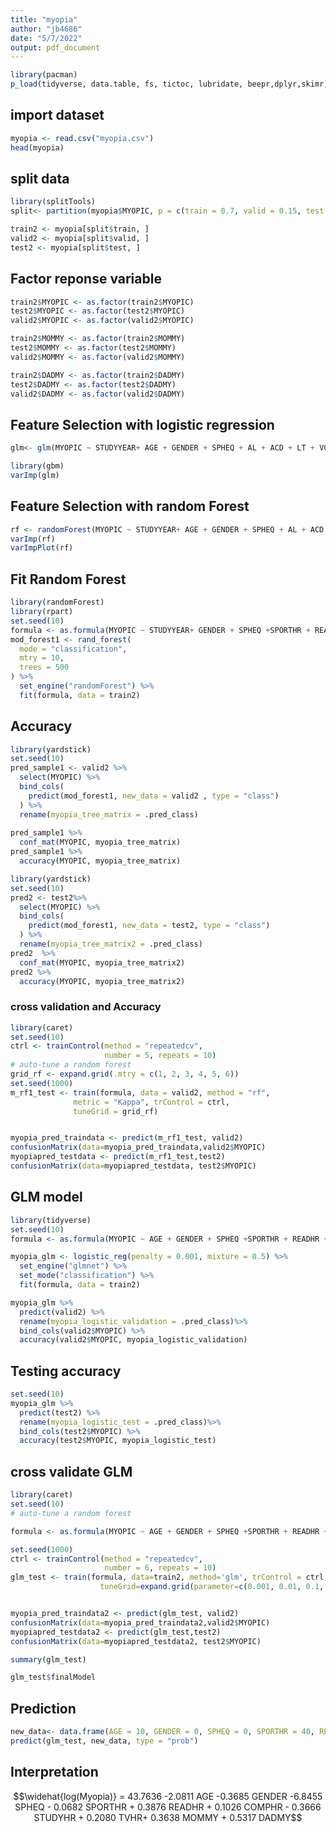 ---
title: "myopia"
author: "jb4686"
date: "5/7/2022"
output: pdf_document
---



```{r}
library(pacman)
p_load(tidyverse, data.table, fs, tictoc, lubridate, beepr,dplyr,skimr, rpart,tidymodels,dplyr, forcats, rsample, Boruta, randomForest, splitTools, ROCit, rminer, parsnip, yardstick, caret, gbm)
```
## import dataset


```{r}
myopia <- read.csv("myopia.csv")
head(myopia)
```

## split data

```{r}
library(splitTools)
split<- partition(myopia$MYOPIC, p = c(train = 0.7, valid = 0.15, test = 0.15))

train2 <- myopia[split$train, ]
valid2 <- myopia[split$valid, ]
test2 <- myopia[split$test, ]

```



## Factor reponse variable

```{r}
train2$MYOPIC <- as.factor(train2$MYOPIC)
test2$MYOPIC <- as.factor(test2$MYOPIC)
valid2$MYOPIC <- as.factor(valid2$MYOPIC)
```

```{r}
train2$MOMMY <- as.factor(train2$MOMMY)
test2$MOMMY <- as.factor(test2$MOMMY)
valid2$MOMMY <- as.factor(valid2$MOMMY)
```


```{r}
train2$DADMY <- as.factor(train2$DADMY)
test2$DADMY <- as.factor(test2$DADMY)
valid2$DADMY <- as.factor(valid2$DADMY)
```

## Feature Selection with logistic regression

```{r}
glm<- glm(MYOPIC ~ STUDYYEAR+ AGE + GENDER + SPHEQ + AL + ACD + LT + VCD + SPORTHR + READHR + COMPHR+STUDYHR+ TVHR+DIOPTERHR+ MOMMY + DADMY, data = myopia, family = binomial)
```



```{r}
library(gbm)
varImp(glm)
```

## Feature Selection with random Forest

```{r}
rf <- randomForest(MYOPIC ~ STUDYYEAR+ AGE + GENDER + SPHEQ + AL + ACD + LT + VCD + SPORTHR + READHR + COMPHR+STUDYHR+ TVHR+DIOPTERHR+ MOMMY + DADMY, data=myopia,importance=TRUE, ntree=250)
varImp(rf)
varImpPlot(rf)
```

## Fit Random Forest

```{r}
library(randomForest)
library(rpart)
set.seed(10)
formula <- as.formula(MYOPIC ~ STUDYYEAR+ GENDER + SPHEQ +SPORTHR + READHR + COMPHR+STUDYHR+ DIOPTERHR+ MOMMY + DADMY)
mod_forest1 <- rand_forest(
  mode = "classification", 
  mtry = 10, 
  trees = 500
) %>%
  set_engine("randomForest") %>%
  fit(formula, data = train2)

```


## Accuracy 


```{r}
library(yardstick)
set.seed(10)
pred_sample1 <- valid2 %>%
  select(MYOPIC) %>%
  bind_cols(
    predict(mod_forest1, new_data = valid2 , type = "class")
  ) %>%
  rename(myopia_tree_matrix = .pred_class)
  
pred_sample1 %>%
  conf_mat(MYOPIC, myopia_tree_matrix)
pred_sample1 %>%
  accuracy(MYOPIC, myopia_tree_matrix)
```



```{r}
library(yardstick)
set.seed(10)
pred2 <- test2%>%
  select(MYOPIC) %>%
  bind_cols(
    predict(mod_forest1, new_data = test2, type = "class")
  ) %>%
  rename(myopia_tree_matrix2 = .pred_class)
pred2  %>%
  conf_mat(MYOPIC, myopia_tree_matrix2)
pred2 %>%
  accuracy(MYOPIC, myopia_tree_matrix2)
```

### cross validation and Accuracy


```{r}
library(caret)
set.seed(10)
ctrl <- trainControl(method = "repeatedcv",
                     number = 5, repeats = 10)
# auto-tune a random forest
grid_rf <- expand.grid(.mtry = c(1, 2, 3, 4, 5, 6))
set.seed(1000)
m_rf1_test <- train(formula, data = valid2, method = "rf",
              metric = "Kappa", trControl = ctrl,
              tuneGrid = grid_rf)


myopia_pred_traindata <- predict(m_rf1_test, valid2)
confusionMatrix(data=myopia_pred_traindata,valid2$MYOPIC)
myopiapred_testdata <- predict(m_rf1_test,test2)
confusionMatrix(data=myopiapred_testdata, test2$MYOPIC)
```




## GLM model

```{r}

library(tidyverse)
set.seed(10)
formula <- as.formula(MYOPIC ~ AGE + GENDER + SPHEQ +SPORTHR + READHR + COMPHR+STUDYHR+ TVHR+ MOMMY + DADMY)

myopia_glm <- logistic_reg(penalty = 0.001, mixture = 0.5) %>% 
  set_engine("glmnet") %>%
  set_mode("classification") %>%
  fit(formula, data = train2)

myopia_glm %>%
  predict(valid2) %>%
  rename(myopia_logistic_validation = .pred_class)%>%
  bind_cols(valid2$MYOPIC) %>%
  accuracy(valid2$MYOPIC, myopia_logistic_validation)

```


## Testing accuracy

```{r}
set.seed(10)
myopia_glm %>%
  predict(test2) %>%
  rename(myopia_logistic_test = .pred_class)%>%
  bind_cols(test2$MYOPIC) %>%
  accuracy(test2$MYOPIC, myopia_logistic_test)

```

## cross validate GLM

```{r}
library(caret)
set.seed(10)
# auto-tune a random forest

formula <- as.formula(MYOPIC ~ AGE + GENDER + SPHEQ +SPORTHR + READHR + COMPHR+STUDYHR+ TVHR+ MOMMY + DADMY)

set.seed(1000)
ctrl <- trainControl(method = "repeatedcv",
                     number = 6, repeats = 10)
glm_test <- train(formula, data=train2, method='glm', trControl = ctrl, 
                    tuneGrid=expand.grid(parameter=c(0.001, 0.01, 0.1, 1,10,100, 1000)))


myopia_pred_traindata2 <- predict(glm_test, valid2)
confusionMatrix(data=myopia_pred_traindata2,valid2$MYOPIC)
myopiapred_testdata2 <- predict(glm_test,test2)
confusionMatrix(data=myopiapred_testdata2, test2$MYOPIC)


```


```{r}
summary(glm_test)
```

```{r}
glm_test$finalModel
```

## Prediction
```{r}

new_data<- data.frame(AGE = 10, GENDER = 0, SPHEQ = 0, SPORTHR = 40, READHR = 10, COMPHR = 10, STUDYHR = 20, TVHR = 5, MOMMY = "1" , DADMY = "1")
predict(glm_test, new_data, type = "prob")

```

## Interpretation

$$\widehat{log(Myopia)} = 43.7636 -2.0811 AGE -0.3685 GENDER -6.8455 SPHEQ - 0.0682 SPORTHR + 0.3876 READHR + 0.1026 COMPHR - 0.3666 STUDYHR + 0.2080 TVHR+ 0.3638 MOMMY + 0.5317 DADMY$$



